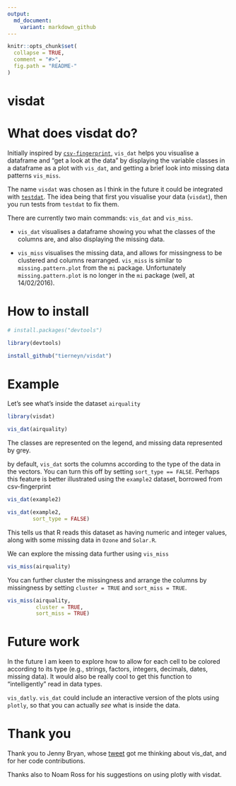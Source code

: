 ```yaml
---
output:
  md_document:
    variant: markdown_github
---
```


<!-- README.md is generated from README.Rmd. Please edit that file -->

```r
knitr::opts_chunk$set(
  collapse = TRUE,
  comment = "#>",
  fig.path = "README-"
)
```

# visdat

# What does visdat do?

Initially inspired by [`csv-fingerprint`](https://github.com/setosa/csv-fingerprint), `vis_dat` helps you visualise a dataframe and "get a look at the data" by displaying the variable classes in a dataframe as a plot with `vis_dat`, and getting a brief look into missing data patterns `vis_miss`.

The name `visdat` was chosen as I think in the future it could be integrated with [`testdat`](https://github.com/ropensci/testdat). The idea being that first you visualise your data (`visdat`), then you run tests from `testdat` to fix them.

There are currently two main commands: `vis_dat` and `vis_miss`.

- `vis_dat` visualises a dataframe showing you what the classes of the columns are, and also displaying the missing data.

- `vis_miss` visualises the missing data, and allows for missingness to be clustered and columns rearranged. `vis_miss` is similar to `missing.pattern.plot` from the `mi` package. Unfortunately `missing.pattern.plot` is no longer in the `mi` package (well, at 14/02/2016).


# How to install

```r
# install.packages("devtools")

library(devtools)

install_github("tierneyn/visdat")
```

# Example

Let's see what's inside the dataset `airquality`

```r
library(visdat)

vis_dat(airquality)
```

The classes are represented on the legend, and missing data represented by grey. 

by default, `vis_dat` sorts the columns according to the type of the data in the vectors. You can turn this off by setting `sort_type == FALSE`. Perhaps this feature is better illustrated using the `example2` dataset, borrowed from csv-fingerprint

```r

vis_dat(example2)

vis_dat(example2, 
        sort_type = FALSE)

```


This tells us that R reads this dataset as having numeric and integer values, along with some missing data in `Ozone` and `Solar.R`.


We can explore the missing data further using `vis_miss`

```r

vis_miss(airquality)

```

You can further cluster the missingness and arrange the columns by missingness by setting `cluster = TRUE` and `sort_miss = TRUE`.

```r

vis_miss(airquality, 
         cluster = TRUE,
         sort_miss = TRUE)

```


# Future work 

In the future I am keen to explore how to allow for each cell to be colored according to its type (e.g., strings, factors, integers, decimals, dates, missing data). It would also be really cool to get this function to "intelligently" read in data types.

`vis_datly`. `vis_dat` could include an interactive version of the plots using `plotly`, so that you can actually _see_ what is inside the data.

# Thank you

Thank you to Jenny Bryan, whose [tweet](https://twitter.com/JennyBryan/status/679011378414268416) got me thinking about vis_dat, and for her code contributions.

Thanks also to Noam Ross for his suggestions on using plotly with visdat.
